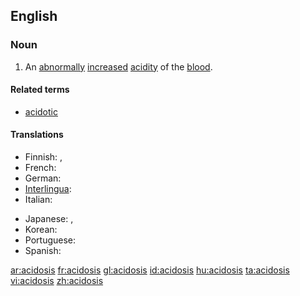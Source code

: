 ==English==
{{wikipedia}}

===Noun===
{{en-noun|acidoses}}

# {{pathology}} An [[abnormally]] [[increase]]d [[acidity]] of the [[blood]].

====Related terms====
*[[acidotic]]

====Translations====
{{trans-top|abnormally increased acidity of the blood}}
*Finnish: {{t-|fi|asidoosi}}, {{t-|fi|happomyrkytys}}
*French: {{t+|fr|acidose}}
*German: {{t|de|Azidose|f}}
*[[Interlingua]]: {{t-|ia|acidosis|xs=Interlingua}}
*Italian: {{t|it|acidosi}}
{{trans-mid}}
*Japanese: {{t|ja|アシドーシス|sc=Jpan}},  {{t|ja|酸性症|sc=Jpan}}
*Korean: {{t|ko|산성증|sc=Hang}}
*Portuguese: {{t-|pt|acidosis}}
*Spanish: {{t-|es|acidosis|f}}
{{trans-bottom}}

[[ar:acidosis]]
[[fr:acidosis]]
[[gl:acidosis]]
[[id:acidosis]]
[[hu:acidosis]]
[[ta:acidosis]]
[[vi:acidosis]]
[[zh:acidosis]]